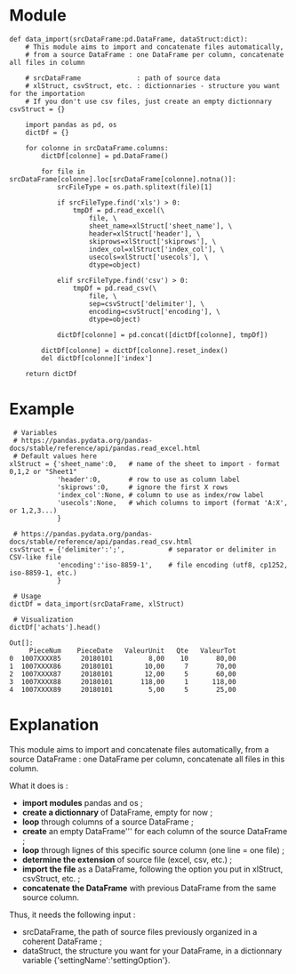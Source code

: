= Module =
<source lang="python3">
def data_import(srcDataFrame:pd.DataFrame, dataStruct:dict):
    # This module aims to import and concatenate files automatically,
    # from a source DataFrame : one DataFrame per column, concatenate all files in column
    
    # srcDataFrame              : path of source data
    # xlStruct, csvStruct, etc. : dictionnaries - structure you want for the importation
    # If you don't use csv files, just create an empty dictionnary csvStruct = {}
        
    import pandas as pd, os
    dictDf = {}
    
    for colonne in srcDataFrame.columns:
        dictDf[colonne] = pd.DataFrame()
        
        for file in srcDataFrame[colonne].loc[srcDataFrame[colonne].notna()]:
            srcFileType = os.path.splitext(file)[1]
            
            if srcFileType.find('xls') > 0:
                tmpDf = pd.read_excel(\
                    file, \
                    sheet_name=xlStruct['sheet_name'], \
                    header=xlStruct['header'], \
                    skiprows=xlStruct['skiprows'], \
                    index_col=xlStruct['index_col'], \
                    usecols=xlStruct['usecols'], \
                    dtype=object)    
            
            elif srcFileType.find('csv') > 0:
                tmpDf = pd.read_csv(\
                    file, \
                    sep=csvStruct['delimiter'], \
                    encoding=csvStruct['encoding'], \
                    dtype=object)       
                            
            dictDf[colonne] = pd.concat([dictDf[colonne], tmpDf])
        
        dictDf[colonne] = dictDf[colonne].reset_index()
        del dictDf[colonne]['index']
        
    return dictDf
</source>

= Example =

<source lang="python3">
 # Variables
 # https://pandas.pydata.org/pandas-docs/stable/reference/api/pandas.read_excel.html
 # Default values here
xlStruct = {'sheet_name':0,   # name of the sheet to import - format 0,1,2 or "Sheet1"
            'header':0,       # row to use as column label
            'skiprows':0,     # ignore the first X rows
            'index_col':None, # column to use as index/row label
            'usecols':None,   # which columns to import (format 'A:X', or 1,2,3...)
            }

 # https://pandas.pydata.org/pandas-docs/stable/reference/api/pandas.read_csv.html
csvStruct = {'delimiter':';',           # separator or delimiter in CSV-like file
            'encoding':'iso-8859-1',    # file encoding (utf8, cp1252, iso-8859-1, etc.)
            }

 # Usage
dictDf = data_import(srcDataFrame, xlStruct)

 # Visualization
dictDf['achats'].head()
</source>

<source>
Out[]:
     PieceNum    PieceDate   ValeurUnit   Qte   ValeurTot
0  1007XXXX85     20180101         8,00    10       80,00
1  1007XXXX86     20180101        10,00     7       70,00
2  1007XXXX87     20180101        12,00     5       60,00
3  1007XXXX88     20180101       118,00     1      118,00
4  1007XXXX89     20180101         5,00     5       25,00
</source>


= Explanation =

This module aims to import and concatenate files automatically, from a source DataFrame : one DataFrame per column, concatenate all files in this column.

What it does is :
* '''import modules''' pandas and os ;
* '''create a dictionnary''' of DataFrame, empty for now ;
* '''loop''' through columns of a source DataFrame ;
* '''create''' an empty DataFrame''' for each column of the source DataFrame ;
* '''loop''' through lignes of this specific source column (one line = one file) ;
* '''determine the extension''' of source file (excel, csv, etc.) ;
* '''import the file''' as a DataFrame, following the option you put in xlStruct, csvStruct, etc. ;
* '''concatenate the DataFrame''' with previous DataFrame from the same source column.


Thus, it needs the following input :
* srcDataFrame, the path of source files previously organized in a coherent DataFrame ;
* dataStruct, the structure you want for your DataFrame, in a dictionnary variable {'settingName':'settingOption'}.

